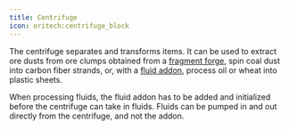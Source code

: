 ```yaml
---
title: Centrifuge
icon: oritech:centrifuge_block
---
```


The centrifuge separates and transforms items. It can be used to extract ore dusts from ore clumps obtained
from a [fragment forge](../processing/fragment_forge), spin coal dust into carbon fiber strands, or,
with a [fluid addon](../processing/addons), process oil or wheat into plastic sheets.

When processing fluids, the fluid addon has to be added and initialized before the centrifuge can take in fluids.
Fluids can be pumped in and out directly from the centrifuge, and not the addon.
